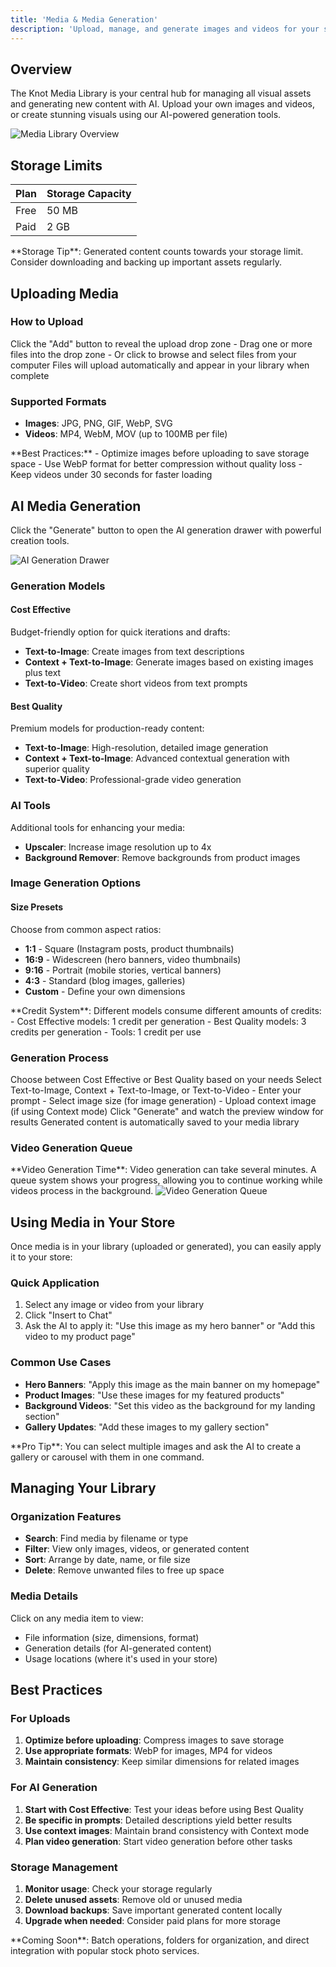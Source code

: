 ```yaml
---
title: 'Media & Media Generation'
description: 'Upload, manage, and generate images and videos for your store'
---
```


## Overview

The Knot Media Library is your central hub for managing all visual assets and generating new content with AI. Upload your own images and videos, or create stunning visuals using our AI-powered generation tools.

<Frame caption="Media library interface showing uploaded and generated content">
<img src="/images/media-library-overview.png" alt="Media Library Overview" style={{width: '100%', maxWidth: '900px', margin: '20px 0'}} />
</Frame>

## Storage Limits

| Plan | Storage Capacity |
|------|-----------------|
| Free | 50 MB |
| Paid | 2 GB |

<Note>
**Storage Tip**: Generated content counts towards your storage limit. Consider downloading and backing up important assets regularly.
</Note>

## Uploading Media

### How to Upload

<Steps>
    <Step title="Click the Add button">
        Click the "Add" button to reveal the upload drop zone
    </Step>
    <Step title="Drag and drop or browse">
        - Drag one or more files into the drop zone
        - Or click to browse and select files from your computer
    </Step>
    <Step title="Wait for upload">
        Files will upload automatically and appear in your library when complete
    </Step>
</Steps>

### Supported Formats
- **Images**: JPG, PNG, GIF, WebP, SVG
- **Videos**: MP4, WebM, MOV (up to 100MB per file)

<Tip>
**Best Practices:**
- Optimize images before uploading to save storage space
- Use WebP format for better compression without quality loss
- Keep videos under 30 seconds for faster loading
</Tip>

## AI Media Generation

Click the "Generate" button to open the AI generation drawer with powerful creation tools.

<Frame caption="AI generation interface with model selection and preview">
<img src="/images/ai-generation-drawer.png" alt="AI Generation Drawer" style={{width: '100%', maxWidth: '700px', margin: '20px 0'}} />
</Frame>

### Generation Models

#### Cost Effective
Budget-friendly option for quick iterations and drafts:
- **Text-to-Image**: Create images from text descriptions
- **Context + Text-to-Image**: Generate images based on existing images plus text
- **Text-to-Video**: Create short videos from text prompts

#### Best Quality
Premium models for production-ready content:
- **Text-to-Image**: High-resolution, detailed image generation
- **Context + Text-to-Image**: Advanced contextual generation with superior quality
- **Text-to-Video**: Professional-grade video generation

### AI Tools

Additional tools for enhancing your media:
- **Upscaler**: Increase image resolution up to 4x
- **Background Remover**: Remove backgrounds from product images

### Image Generation Options

#### Size Presets
Choose from common aspect ratios:
- **1:1** - Square (Instagram posts, product thumbnails)
- **16:9** - Widescreen (hero banners, video thumbnails)
- **9:16** - Portrait (mobile stories, vertical banners)
- **4:3** - Standard (blog images, galleries)
- **Custom** - Define your own dimensions

<Info>
**Credit System**: Different models consume different amounts of credits:
- Cost Effective models: 1 credit per generation
- Best Quality models: 3 credits per generation
- Tools: 1 credit per use
</Info>

### Generation Process

<Steps>
    <Step title="Select your model">
        Choose between Cost Effective or Best Quality based on your needs
    </Step>
    <Step title="Choose generation type">
        Select Text-to-Image, Context + Text-to-Image, or Text-to-Video
    </Step>
    <Step title="Configure settings">
        - Enter your prompt
        - Select image size (for image generation)
        - Upload context image (if using Context mode)
    </Step>
    <Step title="Generate">
        Click "Generate" and watch the preview window for results
    </Step>
    <Step title="Save to library">
        Generated content is automatically saved to your media library
    </Step>
</Steps>

### Video Generation Queue

<Warning>
**Video Generation Time**: Video generation can take several minutes. A queue system shows your progress, allowing you to continue working while videos process in the background.
</Warning>

<Frame caption="Video generation queue showing progress and estimated time">
<img src="/images/video-queue.png" alt="Video Generation Queue" style={{width: '100%', maxWidth: '600px', margin: '20px 0'}} />
</Frame>

## Using Media in Your Store

Once media is in your library (uploaded or generated), you can easily apply it to your store:

### Quick Application
1. Select any image or video from your library
2. Click "Insert to Chat"
3. Ask the AI to apply it: "Use this image as my hero banner" or "Add this video to my product page"

### Common Use Cases
- **Hero Banners**: "Apply this image as the main banner on my homepage"
- **Product Images**: "Use these images for my featured products"
- **Background Videos**: "Set this video as the background for my landing section"
- **Gallery Updates**: "Add these images to my gallery section"

<Tip>
**Pro Tip**: You can select multiple images and ask the AI to create a gallery or carousel with them in one command.
</Tip>

## Managing Your Library

### Organization Features
- **Search**: Find media by filename or type
- **Filter**: View only images, videos, or generated content
- **Sort**: Arrange by date, name, or file size
- **Delete**: Remove unwanted files to free up space

### Media Details
Click on any media item to view:
- File information (size, dimensions, format)
- Generation details (for AI-generated content)
- Usage locations (where it's used in your store)

## Best Practices

### For Uploads
1. **Optimize before uploading**: Compress images to save storage
2. **Use appropriate formats**: WebP for images, MP4 for videos
3. **Maintain consistency**: Keep similar dimensions for related images

### For AI Generation
1. **Start with Cost Effective**: Test your ideas before using Best Quality
2. **Be specific in prompts**: Detailed descriptions yield better results
3. **Use context images**: Maintain brand consistency with Context mode
4. **Plan video generation**: Start video generation before other tasks

### Storage Management
1. **Monitor usage**: Check your storage regularly
2. **Delete unused assets**: Remove old or unused media
3. **Download backups**: Save important generated content locally
4. **Upgrade when needed**: Consider paid plans for more storage

<Note>
**Coming Soon**: Batch operations, folders for organization, and direct integration with popular stock photo services.
</Note>
